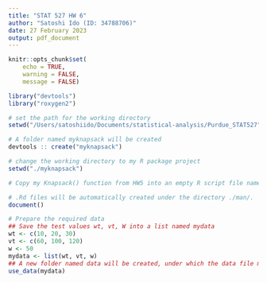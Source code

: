 ```yaml
---
title: "STAT 527 HW 6"
author: "Satoshi Ido (ID: 34788706)"
date: 27 February 2023
output: pdf_document
---
```

```r
knitr::opts_chunk$set(
    echo = TRUE,
    warning = FALSE,
    message = FALSE)
```

```r
library("devtools")
library("roxygen2")

# set the path for the working directory
setwd("/Users/satoshiido/Documents/statistical-analysis/Purdue_STAT527")

# A folder named myknapsack will be created
devtools :: create("myknapsack")

# change the working directory to my R package project
setwd("./myknapsack")

# Copy my Knapsack() function from HW5 into an empty R script file named Knapsack.R and save it under the directory ./R/ in my project folder

# .Rd files will be automatically created under the directory ./man/.
document()

# Prepare the required data
## Save the test values wt, vt, W into a list named mydata
wt <- c(10, 20, 30)
vt <- c(60, 100, 120)
w <- 50
mydata <- list(wt, vt, w)
## A new folder named data will be created, under which the data file mydata.rda is stored
use_data(mydata)


```